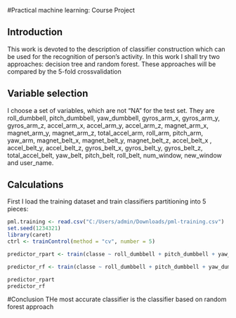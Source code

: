 
#Practical machine learning: Course Project

## Introduction
This work is devoted to the description of classifier construction which can be used for the recognition of person's activity. In this work I shall try two approaches: decision tree and random forest. These approaches will be compared by the 5-fold crossvalidation

## Variable selection
I choose a set of variables, which are not "NA" for the test set. They are roll_dumbbell, pitch_dumbbell, yaw_dumbbell, gyros_arm_x, gyros_arm_y, gyros_arm_z, accel_arm_x, accel_arm_y, accel_arm_z, magnet_arm_x, magnet_arm_y, magnet_arm_z, total_accel_arm, roll_arm, pitch_arm, yaw_arm, magnet_belt_x, magnet_belt_y, magnet_belt_z, accel_belt_x , accel_belt_y, accel_belt_z, gyros_belt_x, gyros_belt_y, gyros_belt_z, total_accel_belt, yaw_belt, pitch_belt, roll_belt, num_window,  new_window and user_name.

## Calculations

First I load the training dataset and train classifiers partitioning into 5 pieces:

``` r

pml.training <- read.csv("C:/Users/admin/Downloads/pml-training.csv")
set.seed(1234321)
library(caret)
ctrl <- trainControl(method = "cv", number = 5)

predictor_rpart <- train(classe ~ roll_dumbbell + pitch_dumbbell + yaw_dumbbell + gyros_arm_x + gyros_arm_y + gyros_arm_z + accel_arm_x + accel_arm_y + accel_arm_z + magnet_arm_x + magnet_arm_y + magnet_arm_z + total_accel_arm + roll_arm + pitch_arm+yaw_arm+ magnet_belt_x + magnet_belt_y + magnet_belt_z + accel_belt_x + accel_belt_y + accel_belt_z + gyros_belt_x + gyros_belt_y + gyros_belt_z + total_accel_belt + yaw_belt + pitch_belt + roll_belt + num_window +  new_window + user_name, data =pml.training, method ="rpart", trControl=ctrl)

predictor_rf <- train(classe ~ roll_dumbbell + pitch_dumbbell + yaw_dumbbell + gyros_arm_x + gyros_arm_y + gyros_arm_z + accel_arm_x + accel_arm_y + accel_arm_z + magnet_arm_x + magnet_arm_y + magnet_arm_z + total_accel_arm + roll_arm + pitch_arm+yaw_arm+ magnet_belt_x + magnet_belt_y + magnet_belt_z + accel_belt_x + accel_belt_y + accel_belt_z + gyros_belt_x + gyros_belt_y + gyros_belt_z + total_accel_belt + yaw_belt + pitch_belt + roll_belt + num_window +  new_window + user_name, data =pml.training, method ="rf", trControl=ctrl)

predictor_rpart
predictor_rf
```

#Conclusion
THe most accurate classifier is the classifier based on random forest approach

